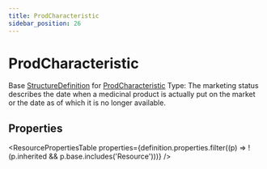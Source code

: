 ```yaml
---
title: ProdCharacteristic
sidebar_position: 26
---
```


# ProdCharacteristic

Base <a href="/docs/api/fhir/resources/structuredefinition">StructureDefinition</a> for <a href="/docs/api/fhir/datatypes/prodcharacteristic">ProdCharacteristic</a> Type: The marketing status describes the date when a medicinal product is actually put on the market or the date as of which it is no longer available.

<Tabs queryString="intro-section">
<TabItem value="schema" label="Schema" default>


## Properties


<ResourcePropertiesTable properties={definition.properties.filter((p) => !(p.inherited && p.base.includes('Resource')))} />


</TabItem>
  
  
  
  

</Tabs>
